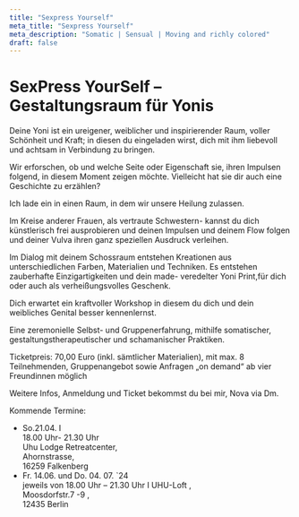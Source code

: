 ```yaml
---
title: "Sexpress Yourself"
meta_title: "Sexpress Yourself"
meta_description: "Somatic | Sensual | Moving and richly colored"
draft: false
---
```


# SexPress YourSelf – Gestaltungsraum für Yonis

Deine Yoni ist ein ureigener, weiblicher und inspirierender Raum, voller Schönheit und Kraft; in diesen du eingeladen wirst, dich mit ihm liebevoll und achtsam in Verbindung zu bringen.

Wir erforschen, ob und welche Seite oder Eigenschaft sie, ihren Impulsen folgend, in diesem Moment zeigen möchte. Vielleicht hat sie dir auch eine Geschichte zu erzählen?

Ich lade ein in einen Raum, in dem wir unsere Heilung zulassen.

Im Kreise anderer Frauen, als vertraute Schwestern- kannst du dich künstlerisch frei ausprobieren und deinen Impulsen und deinem Flow folgen und deiner Vulva ihren ganz speziellen Ausdruck verleihen.

Im Dialog mit deinem Schossraum entstehen Kreationen aus unterschiedlichen Farben, Materialien und Techniken. Es entstehen zauberhafte Einzigartigkeiten und dein made- veredelter Yoni Print,für dich oder auch als verheißungsvolles Geschenk.

Dich erwartet ein kraftvoller Workshop in diesem du dich und dein weibliches Genital besser kennenlernst.

Eine zeremonielle Selbst- und Gruppenerfahrung, mithilfe somatischer, gestaltungstherapeutischer und schamanischer Praktiken.

Ticketpreis: 70,00 Euro (inkl. sämtlicher Materialien), mit max. 8 Teilnehmenden, Gruppenangebot sowie Anfragen „on demand“ ab vier Freundinnen möglich

Weitere Infos, Anmeldung und Ticket bekommst du bei mir, Nova via Dm.

Kommende Termine:

- So.21.04. I  
  18.00 Uhr- 21.30 Uhr  
  Uhu Lodge Retreatcenter,  
  Ahornstrasse,  
  16259 Falkenberg
- Fr. 14.06. und Do. 04. 07. `24  
  jeweils von 18.00 Uhr – 21.30 Uhr
  I UHU-Loft ,  
  Moosdorfstr.7 -9 ,  
  12435 Berlin
